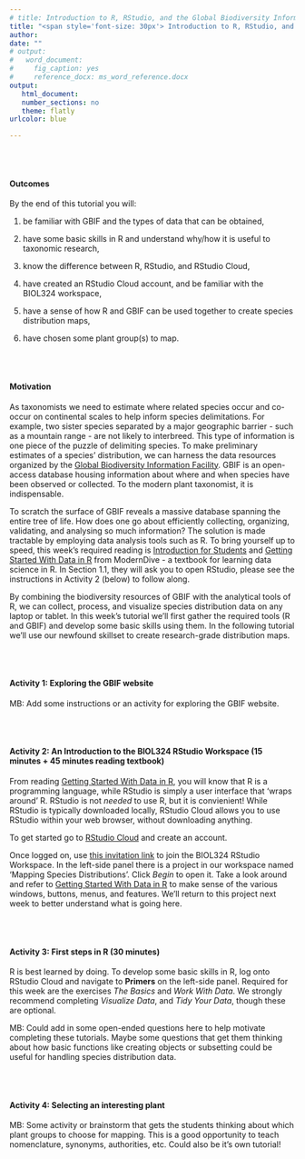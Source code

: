 ```yaml
---
# title: Introduction to R, RStudio, and the Global Biodiversity Information Facility (GBIF)
title: "<span style='font-size: 30px'> Introduction to R, RStudio, and the Global Biodiversity Information Facility (GBIF) </style>"
author: 
date: ""
# output:
#   word_document:
#     fig_caption: yes
#     reference_docx: ms_word_reference.docx
output:
   html_document:
   number_sections: no
   theme: flatly
urlcolor: blue

---
```


<br>
<br>

#### Outcomes

By the end of this tutorial you will: <br>

1. be familiar with GBIF and the types of data that can be obtained, <br>

2. have some basic skills in R and understand why/how it is useful to taxonomic research, <br>

3. know the difference between R, RStudio, and RStudio Cloud, <br>

4. have created an RStudio Cloud account, and be familiar with the BIOL324 workspace, <br>

5. have a sense of how R and GBIF can be used together to create species distribution maps, <br>

6. have chosen some plant group(s) to map. 

<br>
<br>

#### Motivation

As taxonomists we need to estimate where related species occur and co-occur on continental scales to help inform species delimitations. For example, two sister species separated by a major geographic barrier - such as a mountain range - are not likely to interbreed. This type of information is one piece of the puzzle of delimiting species. To make preliminary estimates of a species' distribution, we can harness the data resources organized by the [Global Biodiversity Information Facility](https://www.gbif.org/what-is-gbif). GBIF is an open-access database housing information about where and when species have been observed or collected. To the modern plant taxonomist, it is indispensable. 

To scratch the surface of GBIF reveals a massive database spanning the entire tree of life. How does one go about efficiently collecting, organizing, validating, and analysing so much information? The solution is made tractable by employing data analysis tools such as R. To bring yourself up to speed, this week's required reading is [Introduction for Students](https://moderndive.netlify.app/preface.html#introduction-for-students) and [Getting Started With Data in R](https://moderndive.netlify.app/1-getting-started.html) from ModernDive - a textbook for learning data science in R. In Section 1.1, they will ask you to open RStudio, please see the instructions in Activity 2 (below) to follow along. 

By combining the biodiversity resources of GBIF with the analytical tools of R, we can collect, process, and visualize species distribution data on any laptop or tablet. In this week's tutorial we'll first gather the required tools (R and GBIF) and develop some basic skills using them. In the following tutorial we'll use our newfound skillset to create research-grade distribution maps. 

<br>
<br>

#### Activity 1: Exploring the GBIF website

MB: Add some instructions or an activity for exploring the GBIF website.

<br>
<br>

#### Activity 2: An Introduction to the BIOL324 RStudio Workspace (15 minutes + 45 minutes reading textbook)

From reading [Getting Started With Data in R](https://moderndive.netlify.app/1-getting-started.html), you will know that R is a programming language, while RStudio is simply a user interface that 'wraps around' R. RStudio is not _needed_ to use R, but it is convienient!  While RStudio is typically downloaded locally, RStudio Cloud allows you to use RStudio within your web browser, without downloading anything.

To get started go to [RStudio Cloud](https://rstudio.cloud/) and create an account. 

Once logged on, use [this invitation link](https://rstudio.cloud/spaces/73822/join?access_code=eGVBWIOKYgPYkF6jFV6zKvwz180tjCqCGIM67YwC) to join the BIOL324 RStudio Workspace. In the left-side panel there is a project in our workspace named 'Mapping Species Distributions'. Click _Begin_ to open it. Take a look around and refer to [Getting Started With Data in R](https://moderndive.netlify.app/1-getting-started.html) to make sense of the various windows, buttons, menus, and features. We'll return to this project next week to better understand what is going here. 

<br>
<br>

#### Activity 3: First steps in R (30 minutes)

R is best learned by doing. To develop some basic skills in R, log onto RStudio Cloud and navigate to **Primers** on the left-side panel. Required for this week are the exercises _The Basics_ and _Work With Data_. We strongly recommend completing _Visualize Data_, and _Tidy Your Data_, though these are optional.

MB: Could add in some open-ended questions here to help motivate completing these tutorials. Maybe some questions that get them thinking about how basic functions like creating objects or subsetting could be useful for handling species distribution data. 

<br>
<br>

#### Activity 4: Selecting an interesting plant

MB: Some activity or brainstorm that gets the students thinking about which plant groups to choose for mapping. This is a good opportunity to teach nomenclature, synonyms, authorities, etc. Could also be it's own tutorial! 
